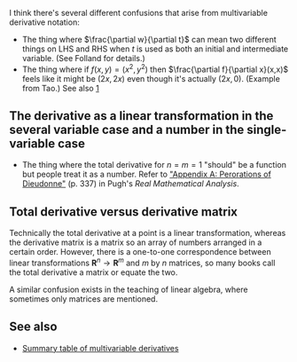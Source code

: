 I think there's several different confusions that arise from multivariable derivative notation:

* The thing where <math>\frac{\partial w}{\partial t}</math> can mean two different things on LHS and RHS when <math>t</math> is used as both an initial and intermediate variable. (See Folland for details.)
* The thing where if <math>f(x,y) = (x^2,y^2)</math> then <math>\frac{\partial f}{\partial x}(x,x)</math> feels like it might be <math>(2x,2x)</math> even though it's actually <math>(2x,0)</math>. (Example from Tao.) See also [https://issarice.com/mathematics-and-notation]

==The derivative as a linear transformation in the several variable case and a number in the single-variable case==

* The thing where the total derivative for <math>n=m=1</math> "should" be a function but people treat it as a number. Refer to [https://books.google.com/books?id=2NVJCgAAQBAJ&lpg=PR1&pg=PA357 "Appendix A: Perorations of Dieudonne"] (p. 337) in Pugh's ''Real Mathematical Analysis''.

==Total derivative versus derivative matrix==

Technically the total derivative at a point is a linear transformation, whereas the derivative matrix is a matrix so an array of numbers arranged in a certain order. However, there is a one-to-one correspondence between linear transformations <math>\mathbf R^n \to \mathbf R^m</math> and <math>m</math> by <math>n</math> matrices, so many books call the total derivative a matrix or equate the two.

A similar confusion exists in the teaching of linear algebra, where sometimes only matrices are mentioned.

==See also==

* [[Summary table of multivariable derivatives]]
